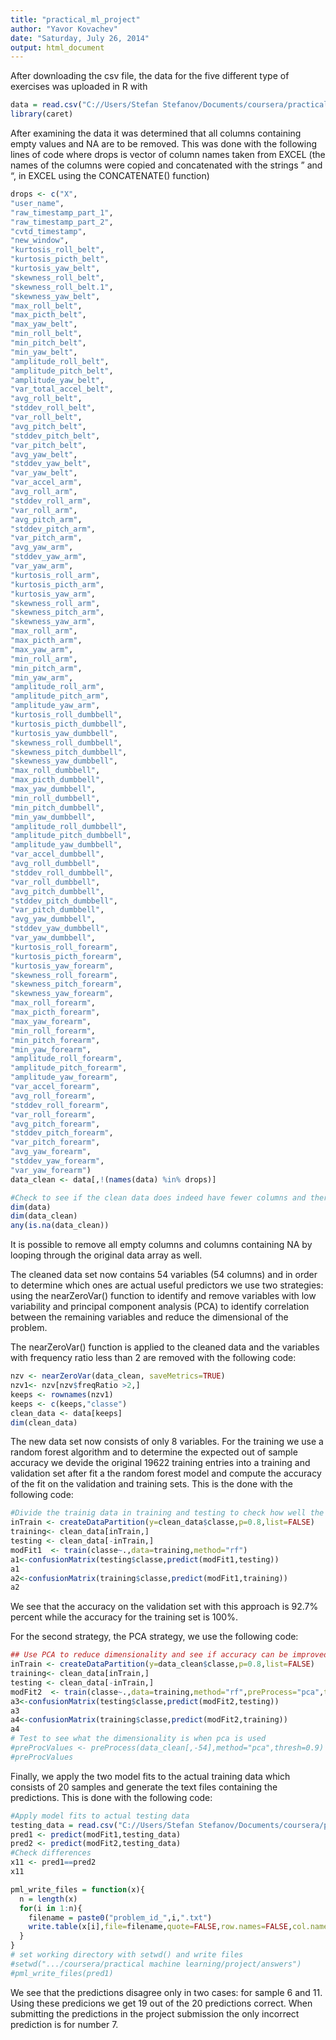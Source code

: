 ```yaml
---
title: "practical_ml_project"
author: "Yavor Kovachev"
date: "Saturday, July 26, 2014"
output: html_document
---
```


After downloading the csv file, the data for the five different type of exercises was uploaded in R with

```r
data = read.csv("C://Users/Stefan Stefanov/Documents/coursera/practical machine learning/project/data/training/pml-training.csv")
library(caret)

```

After examining the data it was determined that all columns containing empty values and NA are to be removed. This was done with the following lines of code where drops is vector of column names taken from EXCEL (the names of the columns were copied and concatenated with the strings " and ", in EXCEL using the CONCATENATE() function)

```r
drops <- c("X",
"user_name",
"raw_timestamp_part_1",
"raw_timestamp_part_2",
"cvtd_timestamp",
"new_window",
"kurtosis_roll_belt",
"kurtosis_picth_belt",
"kurtosis_yaw_belt",
"skewness_roll_belt",
"skewness_roll_belt.1",
"skewness_yaw_belt",
"max_roll_belt",
"max_picth_belt",
"max_yaw_belt",
"min_roll_belt",
"min_pitch_belt",
"min_yaw_belt",
"amplitude_roll_belt",
"amplitude_pitch_belt",
"amplitude_yaw_belt",
"var_total_accel_belt",
"avg_roll_belt",
"stddev_roll_belt",
"var_roll_belt",
"avg_pitch_belt",
"stddev_pitch_belt",
"var_pitch_belt",
"avg_yaw_belt",
"stddev_yaw_belt",
"var_yaw_belt",
"var_accel_arm",
"avg_roll_arm",
"stddev_roll_arm",
"var_roll_arm",
"avg_pitch_arm",
"stddev_pitch_arm",
"var_pitch_arm",
"avg_yaw_arm",
"stddev_yaw_arm",
"var_yaw_arm",
"kurtosis_roll_arm",
"kurtosis_picth_arm",
"kurtosis_yaw_arm",
"skewness_roll_arm",
"skewness_pitch_arm",
"skewness_yaw_arm",
"max_roll_arm",
"max_picth_arm",
"max_yaw_arm",
"min_roll_arm",
"min_pitch_arm",
"min_yaw_arm",
"amplitude_roll_arm",
"amplitude_pitch_arm",
"amplitude_yaw_arm",
"kurtosis_roll_dumbbell",
"kurtosis_picth_dumbbell",
"kurtosis_yaw_dumbbell",
"skewness_roll_dumbbell",
"skewness_pitch_dumbbell",
"skewness_yaw_dumbbell",
"max_roll_dumbbell",
"max_picth_dumbbell",
"max_yaw_dumbbell",
"min_roll_dumbbell",
"min_pitch_dumbbell",
"min_yaw_dumbbell",
"amplitude_roll_dumbbell",
"amplitude_pitch_dumbbell",
"amplitude_yaw_dumbbell",
"var_accel_dumbbell",
"avg_roll_dumbbell",
"stddev_roll_dumbbell",
"var_roll_dumbbell",
"avg_pitch_dumbbell",
"stddev_pitch_dumbbell",
"var_pitch_dumbbell",
"avg_yaw_dumbbell",
"stddev_yaw_dumbbell",
"var_yaw_dumbbell",
"kurtosis_roll_forearm",
"kurtosis_picth_forearm",
"kurtosis_yaw_forearm",
"skewness_roll_forearm",
"skewness_pitch_forearm",
"skewness_yaw_forearm",
"max_roll_forearm",
"max_picth_forearm",
"max_yaw_forearm",
"min_roll_forearm",
"min_pitch_forearm",
"min_yaw_forearm",
"amplitude_roll_forearm",
"amplitude_pitch_forearm",
"amplitude_yaw_forearm",
"var_accel_forearm",
"avg_roll_forearm",
"stddev_roll_forearm",
"var_roll_forearm",
"avg_pitch_forearm",
"stddev_pitch_forearm",
"var_pitch_forearm",
"avg_yaw_forearm",
"stddev_yaw_forearm",
"var_yaw_forearm")
data_clean <- data[,!(names(data) %in% drops)]

#Check to see if the clean data does indeed have fewer columns and there are no NA entries in the cleaned data set
dim(data)
dim(data_clean)
any(is.na(data_clean))

```

It is possible to remove all empty columns and columns containing NA by looping through the original data array as well.


The cleaned data set now contains 54 variables (54 columns) and in order to determine which ones are actual useful predictors we use two strategies: using the nearZeroVar() function to identify and remove variables with low variability and principal component analysis (PCA) to identify correlation between the remaining variables and reduce the dimensional of the problem.

The nearZeroVar() function is applied to the cleaned data and the variables with frequency ratio less than 2 are removed with the following code:

```r
nzv <- nearZeroVar(data_clean, saveMetrics=TRUE)
nzv1<- nzv[nzv$freqRatio >2,]  
keeps <- rownames(nzv1)
keeps <- c(keeps,"classe")
clean_data <- data[keeps]
dim(clean_data)

```
The new data set now consists of only 8 variables. For the training we use a random forest algorithm and to determine the expected out of sample accuracy we devide the original 19622 training entries into a training and validation set after fit a the random forest model and compute the accuracy of the fit on the validation and training sets. This is the done with the following code:


```r
#Divide the trainig data in training and testing to check how well the model performs
inTrain <- createDataPartition(y=clean_data$classe,p=0.8,list=FALSE)
training<- clean_data[inTrain,]
testing <- clean_data[-inTrain,]
modFit1  <- train(classe~.,data=training,method="rf")
a1<-confusionMatrix(testing$classe,predict(modFit1,testing))
a1
a2<-confusionMatrix(training$classe,predict(modFit1,training))
a2
```

We see that the accuracy on the validation set with this approach is 92.7% percent while the accuracy for the training set is 100%.

For the second strategy, the PCA strategy, we use the following code: 
```r
## Use PCA to reduce dimensionality and see if accuracy can be improved
inTrain <- createDataPartition(y=data_clean$classe,p=0.8,list=FALSE)
training<- clean_data[inTrain,]
testing <- clean_data[-inTrain,]
modFit2  <- train(classe~.,data=training,method="rf",preProcess="pca",thresh=0.9)
a3<-confusionMatrix(testing$classe,predict(modFit2,testing)) 
a3
a4<-confusionMatrix(training$classe,predict(modFit2,training))
a4
# Test to see what the dimensionality is when pca is used
#preProcValues <- preProcess(data_clean[,-54],method="pca",thresh=0.9)
#preProcValues

```



Finally, we apply the two model fits to the actual training data which consists of 20 samples and generate the text files containing the predictions. This is done with the following code:

```r
#Apply model fits to actual testing data
testing_data = read.csv("C://Users/Stefan Stefanov/Documents/coursera/practical machine learning/project/data/testing/pml-testing.csv")
pred1 <- predict(modFit1,testing_data)
pred2 <- predict(modFit2,testing_data)
#Check differences
x11 <- pred1==pred2
x11

pml_write_files = function(x){
  n = length(x)
  for(i in 1:n){
    filename = paste0("problem_id_",i,".txt")
    write.table(x[i],file=filename,quote=FALSE,row.names=FALSE,col.names=FALSE)
  }
}
# set working directory with setwd() and write files
#setwd(".../coursera/practical machine learning/project/answers")
#pml_write_files(pred1)

```

We see that the predictions disagree only in two cases: for sample 6 and 11. Using these predicions we get 19 out of the 20 predictions correct. When submitting the predictions in the project submission the only incorrect prediction is for number 7.
